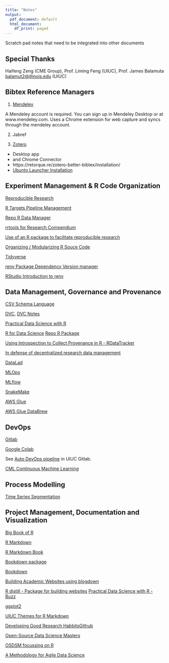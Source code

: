 ```yaml
---
title: "Notes"
output:
  pdf_document: default
  html_document:
    df_print: paged
---
```


Scratch pad notes that need to be integrated into other documents

## Special Thanks

Haifeng Zeng (CME Group),
Prof. Liming Feng (UIUC),
Prof. James Balamuta <balamut2@illinois.edu> (UIUC)

## Bibtex Reference Managers

1. [Mendeley](https://www.mendeley.com/download-desktop-new/)

A Mendeley account is required. You can sign up in Mendeley Desktop or at www.mendeley.com.  Uses a Chrome extension for web capture and syncs through the mendeley account.

2. Jabref

3. [Zotero](https://www.zotero.org/download/)

  - Desktop app
  - and Chrome Connector
  - https://retorque.re/zotero-better-bibtex/installation/
  - [Ubunto Launcher Installation](https://www.zotero.org/support/installation)

## Experiment Management & R Code Organization

[Reproducible Research](https://cran.rstudio.com/web/views/ReproducibleResearch.html)

[R Targets Pipeline Management](https://books.ropensci.org/targets/)

[Repo R Data Manager](https://cran.rstudio.com/web/packages/repo/vignettes/index.html)

[rrtools for Research Compendium](https://github.com/benmarwick/rrtools)

[Use of an R package to facilitate reproducible research](https://github.com/ropensci/rrrpkg)

[Organizing / Modularizing R Souce Code]( https://cran.r-project.org/web/packages/modules/vignettes/modulesAsFiles.html )

[Tidyverse](https://www.tidyverse.org/)

[renv Package Dependency Version manager](https://cran.rstudio.com/web/packages/renv/index.html)

[RStudio Introduction to renv](https://rstudio.github.io/renv/articles/renv.html)

## Data Management, Governance and Provenance

[CSV Schema Language](https://digital-preservation.github.io/csv-schema/csv-schema-1.2.html)

[DVC](https://dvc.org),  [DVC Notes](./DVC_Notes.Rmd)

[Practical Data Science with R](https://github.com/WinVector/PDSwR2/blob/main/Buzz/buzzm.md)

[R for Data Science](https://r4ds.had.co.nz/)
[Repo R Package](https://cran.r-project.org/web/packages/repo/vignettes/index.html)

[Using Introspection to Collect Provenance in R - RDataTracker](https://www.mdpi.com/2227-9709/5/1/12/pdf) 

[In defense of decentralized research data management](https://www.degruyter.com/document/doi/10.1515/nf-2020-0037/html)

[DataLad](https://www.datalad.org/)

[MLOps](https://en.wikipedia.org/wiki/MLOps)

[MLflow](https://mlflow.org/)

[SnakeMake](https://snakemake.readthedocs.io/en/stable/)

[AWS Glue](https://aws.amazon.com/glue)

[AWS Glue DataBrew](https://aws.amazon.com/glue/features/databrew/)

## DevOps

[Gitlab](https://about.gitlab.com/)

[Google Colab](https://colab.research.google.com/)

See [Auto DevOps pipeline](https://gitlab.engr.illinois.edu/wbc3/msfe-ie522-statistical-methods-summer-project/-/settings/ci_cd) in UIUC Gitlab.

[CML Continuous Machine Learning](https://cml.dev/)

## Process Modelling

[Time Series Segmentation](https://en.wikipedia.org/wiki/Time-series_segmentation)

## Project Management, Documentation and Visualization

[Big Book of R](https://www.bigbookofr.com/index.html)

[R Markdown](https://rmarkdown.rstudio.com/)

[R Markdown Book](https://bookdown.org/yihui/rmarkdown/)

[Bookdown package](https://bookdown.org/yihui/bookdown/)

[Bookdown](https://bookdown.org/yihui/rmarkdown/books.html#books)

[Building Academic Websites using blogdown](https://support.rbind.io/2017/06/16/academic-site-apreshill/)

[R distill - Package for building websites](https://rstudio.github.io/distill/)
[Practical Data Science with R - Buzz](https://github.com/WinVector/PDSwR2/tree/main/Buzz)

[ggplot2](https://ggplot2.tidyverse.org/)

[UIUC Themes for R Markdown](https://rdrr.io/cran/uiucthemes/)

[Developing Good Research Habbits](https://github.com/robjhyndman/ResearchHabits/raw/master/ResearchHabits.pdf)[Github](https://github.com/wcravens/ResearchHabits)

[Open-Source Data Science Masters](http://datasciencemasters.org/)

[OSDSM focussing on R](https://github.com/datasciencemasters/go/blob/master/r-resources.md)

[A Methodology for Agile Data Science](https://edwinth.github.io/ADSwR/a-methodology-for-agile-data-science.html)
